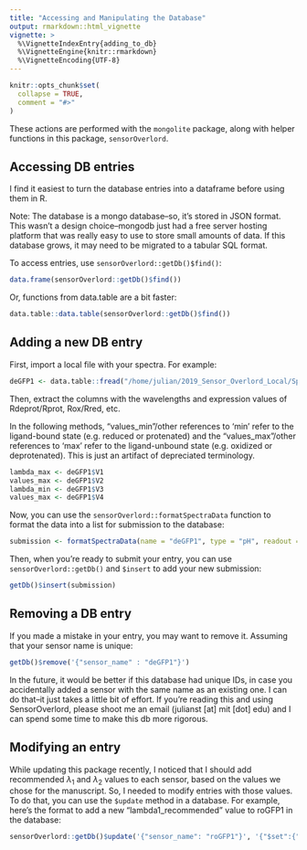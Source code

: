 ```yaml
---
title: "Accessing and Manipulating the Database"
output: rmarkdown::html_vignette
vignette: >
  %\VignetteIndexEntry{adding_to_db}
  %\VignetteEngine{knitr::rmarkdown}
  %\VignetteEncoding{UTF-8}
---
```


```r
knitr::opts_chunk$set(
  collapse = TRUE,
  comment = "#>"
)
```

These actions are performed with the `mongolite` package, along with helper functions
in this package, `sensorOverlord`. 

## Accessing DB entries

I find it easiest to turn the database entries into a dataframe before using them in R.

Note: The database is a mongo database--so, it's stored in JSON format. This wasn't a design choice--mongodb just had a free server hosting platform that was really easy to use to store small amounts of data. If this database grows, it may need to be migrated to a tabular SQL format.

To access entries, use `sensorOverlord::getDb()$find()`:

```R
data.frame(sensorOverlord::getDb()$find())
```

Or, functions from data.table are a bit faster:

```R
data.table::data.table(sensorOverlord::getDb()$find())
```

## Adding a new DB entry 

First, import a local file with your spectra. For example:

```R
deGFP1 <- data.table::fread("/home/julian/2019_Sensor_Overlord_Local/Spectra_and_info/Sensors_Main/pH_Sensors/deGFP1/Hanson2002/deGFP1.csv")
```

Then, extract the columns with the wavelengths and expression values of Rdeprot/Rprot, Rox/Rred, etc.

In the following methods, "values_min"/other references to 'min' refer to the ligand-bound state (e.g. reduced or protenated) and the "values_max"/other references to 'max' refer to the ligand-unbound state (e.g. oxidized or deprotenated). This is just an artifact of depreciated terminology.

```R
lambda_max <- deGFP1$V1
values_max <- deGFP1$V2
lambda_min <- deGFP1$V3
values_max <- deGFP1$V4
```

Now, you can use the `sensorOverlord::formatSpectraData` function to format the data into
a list for submission to the database:

```R
submission <- formatSpectraData(name = "deGFP1", type = "pH", readout = "emission ratiometric", lambda_max = lambda_max, values_max = values_max, lambda_min = lambda_min, values_min = values_min, sensor_midpoint = 8.02)
```

Then, when you're ready to submit your entry, you can use `sensorOverlord::getDb()` and `$insert` to add your new submission:

```R
getDb()$insert(submission)
```

## Removing a DB entry

If you made a mistake in your entry, you may want to remove it. Assuming that your sensor name is unique:

```R
getDb()$remove('{"sensor_name" : "deGFP1"}')
```

In the future, it would be better if this database had unique IDs, in case you accidentally added
a sensor with the same name as an existing one. I can do that--it just takes a little bit of effort. If you're reading this
and using SensorOverlord, please shoot me an email (julianst [at] mit [dot] edu) and I can spend some time to make this db more rigorous. 

## Modifying an entry

While updating this package recently, I noticed that I should add recommended $\lambda_1$ and $\lambda_2$ values to each sensor, based on the values we chose for the manuscript. So, I needed to modify entries with those values. To do that, you can use the `$update` method in a database. For example, here's the format to add a new "lambda1_recommended" value to roGFP1 in the database:

```R
sensorOverlord::getDb()$update('{"sensor_name": "roGFP1"}', '{"$set":{"lambda1_recommended": 410}}')
```

